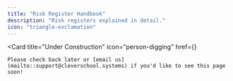 ```yaml
---
title: "Risk Register Handbook"
description: "Risk registers explained in detail."
icon: "triangle-exclamation"
---
```


<Card
    title="Under Construction"
    icon="person-digging"
    href={}
>
    Please check back later or [email us](mailto::support@cleverschool.systems) if you'd like to see this page soon!
</Card>

